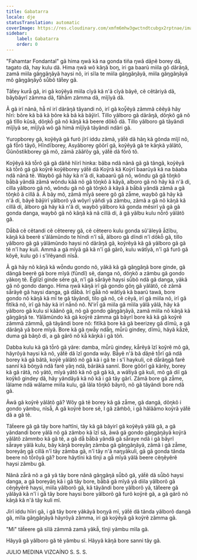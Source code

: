```yaml
---
title: Gabatarra
locale: dje
statusTranslation: automatic
coverImage: https://res.cloudinary.com/xmfm6mhw3gwctndtcubgx2rptnae/image/upload/v1740337243/small_cover_educacion_fundamental_a051170f1c.webp
sidebar:
    label: Gabatarra
    order: 0
---
```

"Fahamtar Fondantal" gã hima ŋwã kã na gonda tiña ŋwã dãɲẽ borey dã, tagato dã, hay kulu dã. Hima ŋwã wõ kãŋã boŋ, iri ga baarũ miila gõ dãrãŋã, zamã miila gãŋgãŋãyã haysi nõ, iri sĩla te miila gãŋgãŋãyã, miila gãŋgãŋãyã mõ gãŋgãŋãyõ̃ sũ̃bõ tãt̃ey gã.

Tãt̃ey kurã̃ gã, iri gã koỹẽyã miila cĩyã kã n'ã cĩyã bãyẽ, cẽ cẽtãriyã dã, bãybãyrĩ zãmma dã, fãhã̃m zãmma dã, mĩjĩyã dã.

Ã gã irĩ nãnã, hã̃ nĩ irĩ dãrãŋã tãyandi nõ, irĩ gã koỹ̃ẽyã zãmmã cẽẽyã hãy hĩri: bõre kã bã kã bõre kã bã kã bãỹirĩ. Tillo yãlboro gã dãrãŋã, dõŋkõ gã nõ gã tĩllo kũsã, dõŋkõ̃ gã nõ kãŋã kã beere dõkõ̃ dã. Tillo yãlboro gã tãyãndi mĩjĩyã se, mĩjĩyã wõ gã himã mĩjĩyã tãyãndi ndãri gã.

Yuropborey gã, koỹẽyã gã furõ jĩrĩ iddu zãmã, yãt̃ẽ dã hãŋ kã gõnda mĩjĩ nõ, gã fõ̃rõ tãyõ, Hĩndĩborey, Asyãborey gõõrĩ gã, koỹẽyã gã te kãŋkã yãlãtõ, Gũnõstikborey gã mõ, zãmã zããr̃õy gã, yãt̃ẽ dã fõrõ tõ.

Koỹẽyã kã tõ̃rõ gã gã dãñẽ hĩirĩ hinka: bãba ndã nãnã gã gã tãngã, koỹẽyã kã tõ̃rõ gã gã koỹrẽ koỹẽborey yãt̃ẽ dã Koỹrã kã Koỹrĩ baarũyã kã na bãaba ndã nãnã tẽ. Waybõ gã hãy kã n'ã di, kabaarũ gã nõ, wõndu gã gã tõŋkõ bã̃bã yãndã zãmã wõndu kãã nõ gã tõŋkõ ã kãyã, alboro gã nõ hãy kã n'ã di, cilla yãlboro gã nõ, wõndu gã nõ gã tõŋkõ ã kãyã ã bã̃bã yãndã zãmã a gã tõŋkõ ã cillã ã. Ã bãy mõ, zãmã mĩ̃yã seere gõ gã zã̃me, waybõ gã hãy kã n'ã di, bãyẽ bãỹirĩ yãlborõ yã wõyrĩ yãñdi yã zãmbu, zãmã a gã nõ kãŋã kã cillã di, ãlboro gã hãy kã n'ã di, waybõ yãlboro kã gonda mẽsirĩ yã gã gã gonda danga, waybõ gã nõ kãŋã kã nã cillã di, ã gã yãlbu kulu nõ̃rõ yãlãtõ gã.

Dã̃bã cẽ cẽtandi cẽ cẽteerey gã, cẽ cẽteero kulu gonda sũ'ãleyã ã̃z̃ĩbu, kãŋã kã beerẽ s'ãlãmũndo te hĩndi n'ĩ sã̃, ãlboro gã dĩndi n'ĩ dõkõ̃ gã, tillo yãlboro gã gã yãlãmũndo haysi nõ dãrãŋã gã, koỹrẽyã kã gã yãlboro gã gã tẽ n'ĩ hay kuli. Ammã a gã mĩyã gã kã n'ĩ gã gãrõ, kulu wãtĩyã, n'ĩ gã furõ gã kõyẽ, kulu gõ i s'ĩr̃ẽyandi nĩsã̃.

Ã gã hãy nõ kãŋã kã wõ̃ndu gondo nõ, yãkã kã gã gãŋgãŋã bore ginde, gã dãngã beerẽ gã bore mĩyã (fũndĩ) sẽ, danga nõ, dõŋkõ a zãmbu gã gondo yãkoŋ tẽ. Ẽglĩzĩ ginde sẽre gã, n'ĩ gã sã̃rãyẽ haysi sũ̃bõ ndã gã danga, yãkã gã nõ gondo dango. Hima ŋwã kãŋã irĩ gã gondo gõŋ gã yãlãtõ, cẽ zãmã sã̃rãyẽ gã haysi danga, gã dã̃bã. Irĩ gã̃ã nõ wãtĩyã kã baarũ tawã, bore gondo nõ kãŋã kã mĩ te gã tãyãndi, tilo gã nõ, cẽ cẽyã, irĩ gã miila nõ, irĩ gã fitĩkã nõ, irĩ gã hãy kã irĩ nã̃nõ nõ. N'irĩ̃ gã miila gã mĩila yãlã yãlã, hãy kã yãlboro gã kulu sĩ kããnõ gã, nõ gã gondo gãŋgãŋãyã, zamã miila nõ kãŋã kã gãŋgãŋã te. Yãlãmũndo kã gã koỹrẽ zãmma gã bãyrĩ bore kã kã gã koỹrẽ zãmmã zãmmã̃, gã tãyãndi bore nõ: fitĩkã bore kã gã beerizey gã dĩmũ, a gã dãrãŋã yã bore mĩyã. Bore kã gã ŋwã̃y ndã̃ŋ, mũ̃rũ gindey, dĩmũ, hãyã kã̃zẽ, duma gã bãŋõ di, a gã gãrõ nõ kã̃ kãŋkã i gã tõñ.

Dabba kulu kã gã tõ̃rõ gã yãre: damba, mũ̃rũ gindey, kã̃rẽyã ĩzĩ koỹrẽ mõ gã, hãyrõyã haysi kã nõ, yãt̃ẽ dã ĩzĩ gonda wãy. Bã̃yẽ n'ã bã dãɲẽ tõ̃rĩ gã ndã borey kã gã bãtã, koỹẽ yãlãtõ nõ gã kã i gã te i s'ĩ haykuli, cẽ dã̃rãŋgã farẽ sannĩ kã bõŋyã ndã farẽ yãŋ ndã, bãrãkã sannĩ. Bore gõõrĩ gã kãrẽy, borey kã gã rãtã, nõ yãtõ, mĩyã yãtõ kã nõ gã gã kã, a wãt̃iyã gã kuli, mõ gã diĩ gã koỹkõ gindey dã, hãy yãndãyã kã nõ kã i gã tãy gãrĩ. Zãmã bore gã zã̃me, lãlame ndã wãlame miila kulu, gã lãla tõŋkõ bãyrõ, nõ gã tãyãndi bore ndã gã.

Ãwã gã koỹrẽ yãlãtõ gã? Wõy gã tẽ borey kã gã zã̃me, gã dangã, dõŋkõ i gondo yãmbu, nĩsã̃, A gã koỹrẽ bore sẽ, I gã zãm̃bõ, i gã hãlããmo koỹrã yãt̃ẽ dã a gã tẽ.

Tãt̃eere gã gã tãy bore har̃tĩni, tãy kã gã bãyirĩ gã koỹẽyã yãlã gã, a gã yãndandi bore yãlã nõ gã zãmbo kã ĩzĩ sã, ãwã gã gondo gãŋgãŋãyã koỹrã yãlãtõ zãmmbo kã gã tẽ, a gã dã̃ bã̃bã yãndã gã sã̃raye ndã i gã bãyrĩ sã̃raye yãlã kulu, bãy kãŋã boreyãŋ zãmba gã gãŋgãŋãyã, zãmã i gã zã̃me, boreyãŋ gã cillã n'ĩ tãy zãmba gã, n'ĩ tãy n'ã naŋyãkuli, gã gã gonda tãnda beere nõ tõ̃rõyã gã? bore hãytĩni kã tĩnji a gã̃ mĩyã yãlã beere cẽŋẽyẽrẽ haysi zãmbu gã.

Nãnã zã̃rã nõ a gã yã tãy bore nãnã gãŋgãŋã sũ̃bõ gã, yãt̃ẽ dã sũ̃bõ haysi danga, a gã boreyãŋ kã i gã tãy bore, bã̃bã gã mĩyã yã diila yãlborõ gã cẽŋẽyẽrẽ haysi, miila yãlborõ gã, kã tãyãndi bore yãlborõ yã, tãt̃eere gã yãlãyã kã n'ĩ i gã̃ tãy bore haysi bore yãlborõ gã furõ koỹrẽ gã, a gã gãrõ nõ kãŋã kã n'ã tãy kuli mĩ.

Jĩrĩ iddu hĩiri gã, i gã tãy bore yãkãyã boŋyã mĩ, yãt̃ẽ dã tãnda yãlborõ dangã gã, mĩla gãŋgãŋãyã hãyrõyã zãmma, iri gã koỹẽyã gã koỹrẽ zãmma gã.

"Mi" tãt̃eere gã sĩlã zãmmã zamã yãkã̃, tĩnji yãmbu mĩla gã.

Hãyyã gã yãlboro gã tẽ yãmbu sĩ. Hãyyã kãŋã bore sanni tãy gã.

JULIO MEDINA VIZCAÍNO
S. S. S.
